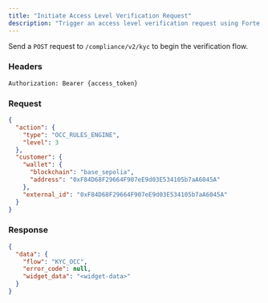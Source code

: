 ```yaml
---
title: "Initiate Access Level Verification Request"
description: "Trigger an access level verification request using Forte’s Compliance widget."
---
```


Send a `POST` request to `/compliance/v2/kyc` to begin the verification flow.

### Headers

```
Authorization: Bearer {access_token}
```

### Request

```json
{
  "action": {
    "type": "OCC_RULES_ENGINE",
    "level": 3
  },
  "customer": {
    "wallet": {
      "blockchain": "base_sepolia",
      "address": "0xF84D68F29664F907eE9d03E534105b7aA6045A"
    },
    "external_id": "0xF84D68F29664F907eE9d03E534105b7aA6045A"
  }
}
```

### Response

```json
{
  "data": {
    "flow": "KYC_OCC",
    "error_code": null,
    "widget_data": "<widget-data>"
  }
}
```